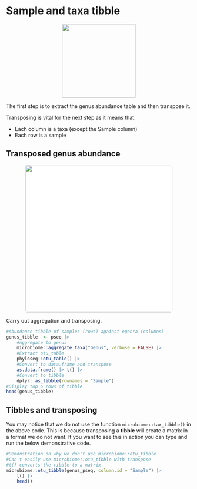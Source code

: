 # Sample and taxa tibble
<center>
![](images/table_3.png){style="width:200px"}
</center>

The first step is to extract the genus abundance table and then transpose it.

Transposing is vital for the next step as it means that:

- Each column is a taxa (except the Sample column)
- Each row is a sample

## Transposed genus abundance
<center>
![](images/transpose_table.png){style="width:400px; background: white; border-radius:5px"}
</center>

Carry out aggregation and transposing.

```r
#Abundance tibble of samples (rows) against egenra (columns)
genus_tibble  <- pseq |>
	#Aggregate to genus
	microbiome::aggregate_taxa("Genus", verbose = FALSE) |>
	#Extract otu_table
	phyloseq::otu_table() |>
	#Convert to data.frame and transpose
	as.data.frame() |> t() |>
	#Convert to tibble
	dplyr::as_tibble(rownames = "Sample")
#Display top 6 rows of tibble
head(genus_tibble)
```

## Tibbles and transposing

You may notice that we do not use the function `microbiome::tax_tibble()` in the above code.
This is because transposing a __tibble__ will create a matrix in a format we do not want.
If you want to see this in action you can type and run the below demonstrative code.

```r
#Demonstration on why we don't use microbiome::otu_tibble
#Can't easily use microbiome::otu_tibble with transpose
#t() converts the tibble to a matrix
microbiome::otu_tibble(genus_pseq, column.id = "Sample") |>
    t() |>
    head()
```